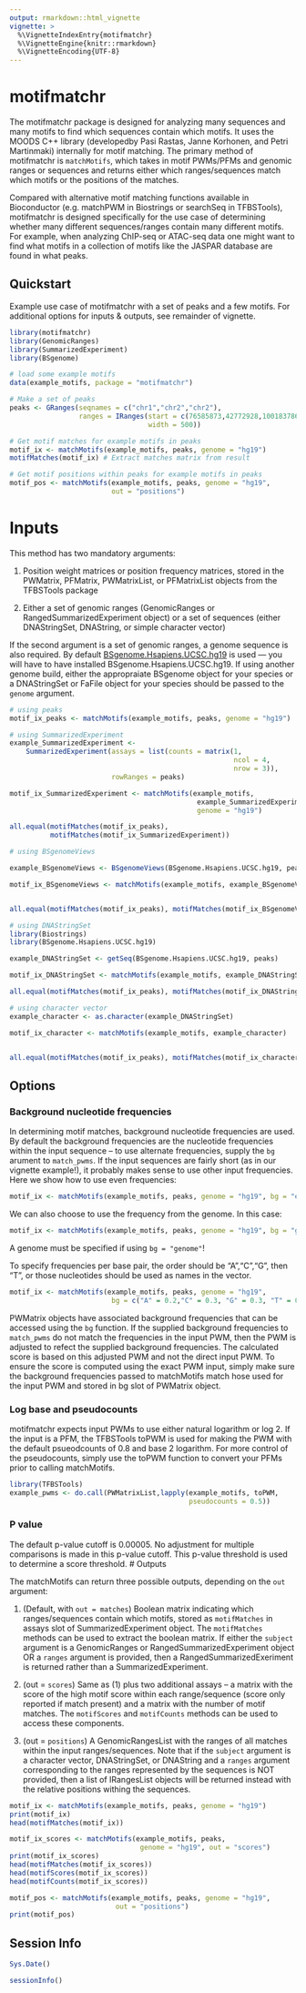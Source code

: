```yaml
---
output: rmarkdown::html_vignette
vignette: >
  %\VignetteIndexEntry{motifmatchr}
  %\VignetteEngine{knitr::rmarkdown}
  %\VignetteEncoding{UTF-8}
---
```


# motifmatchr

The motifmatchr package is designed for analyzing many sequences and many motifs to find which sequences contain which motifs. It uses the MOODS C++ library (developedby Pasi Rastas, Janne Korhonen, and Petri Martinmaki) internally for motif matching.  The primary method of motifmatchr is `matchMotifs`, which takes in motif PWMs/PFMs and genomic ranges or sequences and returns either which ranges/sequences match which motifs or the positions of the matches.  

Compared with alternative motif matching functions available in Bioconductor (e.g. matchPWM in Biostrings or searchSeq in TFBSTools), motifmatchr is designed specifically for the use case of determining whether many different sequences/ranges contain many different motifs. For example, when analyzing ChIP-seq or ATAC-seq data one might want to find what motifs in a collection of motifs like the JASPAR database are found in what peaks. 

## Quickstart

Example use case of motifmatchr with a set of peaks and a few motifs. For additional options for inputs & outputs, see remainder of vignette.

```r
library(motifmatchr)
library(GenomicRanges)
library(SummarizedExperiment)
library(BSgenome)

# load some example motifs
data(example_motifs, package = "motifmatchr") 

# Make a set of peaks
peaks <- GRanges(seqnames = c("chr1","chr2","chr2"),
                 ranges = IRanges(start = c(76585873,42772928,100183786),
                                  width = 500))

# Get motif matches for example motifs in peaks 
motif_ix <- matchMotifs(example_motifs, peaks, genome = "hg19") 
motifMatches(motif_ix) # Extract matches matrix from result

# Get motif positions within peaks for example motifs in peaks 
motif_pos <- matchMotifs(example_motifs, peaks, genome = "hg19", 
                         out = "positions") 
```

# Inputs

This method has two mandatory arguments:

1) Position weight matrices or position frequency matrices, stored in the PWMatrix, PFMatrix, PWMatrixList, or PFMatrixList objects from the TFBSTools package

2) Either a set of genomic ranges (GenomicRanges or RangedSummarizedExperiment object) or a set of sequences (either DNAStringSet, DNAString, or simple character vector)

If the second argument is a set of genomic ranges, a genome sequence is also required. By default [BSgenome.Hsapiens.UCSC.hg19](https://bioconductor.org/packages/release/data/annotation/html/BSgenome.Hsapiens.UCSC.hg19.html) is used &mdash; you will have to have installed BSgenome.Hsapiens.UCSC.hg19. If using another genome build, either the appropraiate BSgenome object for your species or a DNAStringSet or FaFile object for your species should be passed to the `genome` argument.

```r
# using peaks
motif_ix_peaks <- matchMotifs(example_motifs, peaks, genome = "hg19") 

# using SummarizedExperiment
example_SummarizedExperiment <- 
    SummarizedExperiment(assays = list(counts = matrix(1,
                                                       ncol = 4,
                                                       nrow = 3)),
                         rowRanges = peaks)

motif_ix_SummarizedExperiment <- matchMotifs(example_motifs,
                                              example_SummarizedExperiment, 
                                              genome = "hg19") 

all.equal(motifMatches(motif_ix_peaks),
          motifMatches(motif_ix_SummarizedExperiment))
```

```r
# using BSgenomeViews

example_BSgenomeViews <- BSgenomeViews(BSgenome.Hsapiens.UCSC.hg19, peaks)

motif_ix_BSgenomeViews <- matchMotifs(example_motifs, example_BSgenomeViews) 


all.equal(motifMatches(motif_ix_peaks), motifMatches(motif_ix_BSgenomeViews))
```


```r
# using DNAStringSet
library(Biostrings)
library(BSgenome.Hsapiens.UCSC.hg19)

example_DNAStringSet <- getSeq(BSgenome.Hsapiens.UCSC.hg19, peaks)

motif_ix_DNAStringSet <- matchMotifs(example_motifs, example_DNAStringSet) 

all.equal(motifMatches(motif_ix_peaks), motifMatches(motif_ix_DNAStringSet))
```


```r
# using character vector
example_character <- as.character(example_DNAStringSet)

motif_ix_character <- matchMotifs(example_motifs, example_character) 


all.equal(motifMatches(motif_ix_peaks), motifMatches(motif_ix_character))
```


## Options

### Background nucleotide frequencies

In determining motif matches, background nucleotide frequencies are used.  By default the background frequencies are the nucleotide frequencies within the input sequence -- to use alternate frequencies, supply the `bg` arument to `match_pwms`.  If the input sequences are fairly short (as in our vignette example!), it probably makes sense to use other input frequencies.  Here we show how to use even frequencies:

```r
motif_ix <- matchMotifs(example_motifs, peaks, genome = "hg19", bg = "even") 
```

We can also choose to use the frequency from the genome.  In this case:

```r
motif_ix <- matchMotifs(example_motifs, peaks, genome = "hg19", bg = "genome") 
```

A genome must be specified if using `bg = "genome"`!


To specify frequencies per base pair, the order should be "A","C","G", then "T", or those nucleotides should be used as names in the vector.

```r
motif_ix <- matchMotifs(example_motifs, peaks, genome = "hg19",
                         bg = c("A" = 0.2,"C" = 0.3, "G" = 0.3, "T" = 0.2)) 
```

PWMatrix objects have associated background frequencies that can be accessed using the `bg` function. If the supplied background frequencies to `match_pwms` do not match the frequencies in the input PWM, then the PWM is adjusted to refect the supplied background frequencies. The calculated score is based on this adjusted PWM and not the direct input PWM. To ensure the score is computed using the exact PWM input, simply make sure the background frequencies passed to matchMotifs match hose used for the input PWM and stored in bg slot of PWMatrix object.

### Log base and pseudocounts

motifmatchr expects input PWMs to use either natural logarithm or log 2. If the input is a PFM, the TFBSTools toPWM is used for making the PWM with the default psueodcounts of 0.8 and base 2 logarithm. For more control of the pseudocounts, simply use the toPWM function to convert your PFMs prior to calling matchMotifs. 

```r
library(TFBSTools)
example_pwms <- do.call(PWMatrixList,lapply(example_motifs, toPWM, 
                                            pseudocounts = 0.5))
```

### P value

The default p-value cutoff is 0.00005. No adjustment for multiple comparisons is made in this p-value cutoff. This p-value threshold is used to determine a score threshold. 
# Outputs

The matchMotifs can return three possible outputs, depending on the `out` argument:

1) (Default, with `out = matches`) Boolean matrix indicating which ranges/sequences contain which motifs, stored as `motifMatches` in assays slot of SummarizedExperiment object. The `motifMatches` methods can be used to extract the boolean matrix. If either the `subject` argument is a GenomicRanges or RangedSummarizedExperiment object OR a `ranges` argument is provided, then a RangedSummarizedExeriment is returned rather than a SummarizedExperiment.  

2) (out = `scores`) Same as (1) plus two additional assays -- a matrix with the score of the high motif score within each range/sequence (score only reported if match present) and a matrix with the number of motif matches. The `motifScores` and `motifCounts` methods can be used to access these components.

3) (out = `positions`) A GenomicRangesList with the ranges of all matches within the input ranges/sequences. Note that if the `subject` argument is a character vector, DNAStringSet, or DNAString and a `ranges` argument corresponding to the ranges represented by the sequences is NOT provided, then a list of IRangesList objects will be returned instead with the relative positions withing the sequences.


```r
motif_ix <- matchMotifs(example_motifs, peaks, genome = "hg19") 
print(motif_ix)
head(motifMatches(motif_ix))

motif_ix_scores <- matchMotifs(example_motifs, peaks, 
                                genome = "hg19", out = "scores")
print(motif_ix_scores)
head(motifMatches(motif_ix_scores))
head(motifScores(motif_ix_scores))
head(motifCounts(motif_ix_scores))

motif_pos <- matchMotifs(example_motifs, peaks, genome = "hg19", 
                          out = "positions") 
print(motif_pos)
```

## Session Info

```r
Sys.Date()
```

```r
sessionInfo()
```



